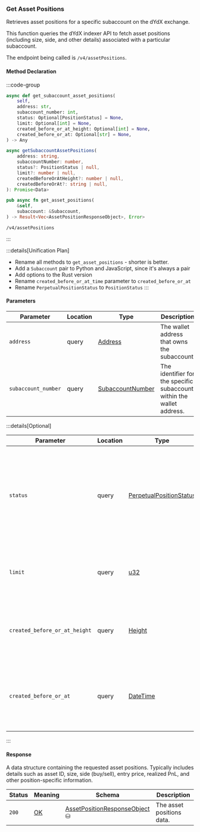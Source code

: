 ### Get Asset Positions

Retrieves asset positions for a specific subaccount on the dYdX exchange.

This function queries the dYdX indexer API to fetch asset positions (including
size, side, and other details) associated with a particular subaccount.

The endpoint being called is `/v4/assetPositions`.

#### Method Declaration

:::code-group

```python [Python]
async def get_subaccount_asset_positions(
    self,
    address: str,
    subaccount_number: int,
    status: Optional[PositionStatus] = None,
    limit: Optional[int] = None,
    created_before_or_at_height: Optional[int] = None,
    created_before_or_at: Optional[str] = None,
) -> Any
```

```typescript [TypeScript]
async getSubaccountAssetPositions(
    address: string,
    subaccountNumber: number,
    status?: PositionStatus | null,
    limit?: number | null,
    createdBeforeOrAtHeight?: number | null,
    createdBeforeOrAt?: string | null,
): Promise<Data>
```

```rust [Rust]
pub async fn get_asset_positions(
    &self,
    subaccount: &Subaccount,
) -> Result<Vec<AssetPositionResponseObject>, Error>
```

```url [API]
/v4/assetPositions
```

:::

:::details[Unification Plan]
- Rename all methods to `get_asset_positions` - shorter is better.
- Add a `Subaccount` pair to Python and JavaScript, since it's always a pair
- Add options to the Rust version
- Rename `created_before_or_at_time` parameter to `created_before_or_at`
- Rename `PerpetualPositionStatus` to `PositionStatus`
:::

#### Parameters

| Parameter           | Location | Type               | Description                                                           |
| ------------------- | -------- | ------------------ | --------------------------------------------------------------------- |
| `address`           | query    | [Address]          | The wallet address that owns the subaccount.                          |
| `subaccount_number` | query    | [SubaccountNumber] | The identifier for the specific subaccount within the wallet address. |

:::details[Optional]

| Parameter                     | Location | Type                      | Description |
| ----------------------------- | -------- | ------------------------- | ----------- |
| `status`                      | query    | [PerpetualPositionStatus] | Filter to retrieve positions with a specific status. If not provided, all positions will be returned regardless of status. |
| `limit`                       | query    | [u32]                     | Maximum number of asset positions to return in the response. |
| `created_before_or_at_height` | query    | [Height]                  | Restricts results to positions created at or before a specific blockchain height. |
| `created_before_or_at`        | query    | [DateTime]                | Restricts results to positions created at or before a specific timestamp (ISO 8601 format). |

:::

#### Response

A data structure containing the requested asset positions. Typically includes details such as asset ID, size, side (buy/sell), entry price, realized PnL, and other position-specific information.

| Status | Meaning     | Schema                          | Description               |
| ------ | ----------- | ------------------------------- | ------------------------- |
| `200`  | [OK]        | [AssetPositionResponseObject] ⛁ | The asset positions data. |

[Address]: /types/address
[SubaccountNumber]: /types/subaccount_number
[OK]: https://datatracker.ietf.org/doc/html/rfc7231#section-6.3.1
[AssetPositionResponseObject]: /types/asset_position_response_object
[PerpetualPositionStatus]: /types/perpetual_position_status
[u32]: /types/u32
[Height]: /types/height
[DateTime]: /types/date_time
